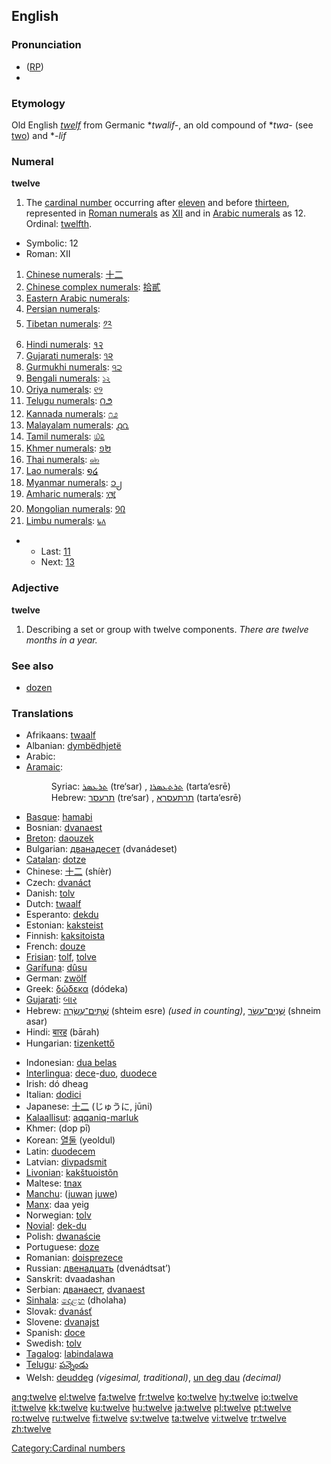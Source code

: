 {{wikipedia}}
==English==
{{rank|consider|provided|Rome|970|twelve|opposite|vast|isn't}}

===Pronunciation===
* ([[RP]]) {{IPA|/twelv/}}
* {{audio|en-us-twelve.ogg|Audio (US)}}

===Etymology===
Old English ''[[twelf]]'' from Germanic *''twalif-'', an old compound of *''twa-'' (see [[two]]) and *''-lif''

===Numeral===
'''twelve'''

# The [[cardinal number]] occurring after [[eleven]] and before [[thirteen]], represented in [[Roman numerals]] as [[XII]] and in [[Arabic numeral]]s as 12. Ordinal: [[twelfth]].
*Symbolic: 12
*Roman: XII
# [[w:Chinese numerals|Chinese numerals]]: [[十二]]
# [[w:Chinese numerals|Chinese complex numerals]]: [[拾貳]]
# [[w:Eastern Arabic numerals|Eastern Arabic numerals]]: {{ARchar|[[١٢]]}}
# [[w:Eastern Arabic numerals|Persian numerals]]: {{FAchar|[[۱۲]]}}
# [[w:Indian numerals|Tibetan numerals]]: [[༡༢]]
# [[w:Indian numerals|Hindi numerals]]: [[१२]]
# [[w:Indian numerals|Gujarati numerals]]: [[૧૨]]
# [[w:Indian numerals|Gurmukhi numerals]]: [[੧੨]]
# [[w:Indian numerals|Bengali numerals]]: [[১২]]
# [[w:Indian numerals|Oriya numerals]]: [[୧୨]]
# [[w:Indian numerals|Telugu numerals]]: [[౧౨]]
# [[w:Indian numerals|Kannada numerals]]: [[೧೨]]
# [[w:Indian numerals|Malayalam numerals]]: [[൧൨]]
# [[w:Indian numerals|Tamil numerals]]: [[௰௨]]
# [[w:Khmer script|Khmer numerals]]: [[១២]]
# [[w:Thai numerals|Thai numerals]]: [[๑๒]]
# [[w:Lao alphabet|Lao numerals]]: [[໑໒]]
# [[w:Burmese alphabet|Myanmar numerals]]: [[၁၂]]
# [[w:Amharic language|Amharic numerals]]: [[፲፪]]
# [[w:Mongolian alphabet|Mongolian numerals]]: [[᠑᠒]]
# [[w:Limbu language|Limbu numerals]]: [[᥇᥈]]

**Last: [[eleven|11]]
**Next: [[thirteen|13]]

===Adjective===
'''twelve'''

# Describing a set or group with twelve components. ''There are twelve months in a year.''

===See also===
*[[dozen]]

===Translations===
{{rfc-level|Translations at L3+}}
{{top}}
*Afrikaans: [[twaalf]]
*Albanian: [[dymbëdhjetë]]
*Arabic: {{ARchar|[[اثنى عشر]]}} {{unicode|(’íθna ʕášar)}}
*[[Aramaic]]:
*:Syriac: [[ܬܪܥܣܪ]] (tre‘sar) {{m}}, [[ܬܪܬܥܣܪܐ]] (tarta‘esrē) {{f}}
*:Hebrew: [[תרעסר]] (tre‘sar) {{m}}, [[תרתעסרא]] (tarta‘esrē) {{f}}
*[[Basque]]: [[hamabi]]
*Bosnian: [[dvanaest]]
*[[Breton]]: [[daouzek]]
*Bulgarian: [[дванадесет]] (dvanádeset)
*[[Catalan]]: [[dotze]]
*Chinese: [[十二]] (shíèr)
*Czech: [[dvanáct]]
*Danish: [[tolv]]
*Dutch: [[twaalf]]
*Esperanto: [[dekdu]]
*Estonian: [[kaksteist]]
*Finnish: [[kaksitoista]]
*French: [[douze]]
*[[Frisian]]: [[tolf]], [[tolve]]
*[[Garífuna]]: [[dûsu]]
*German: [[zwölf]]
*Greek: [[δώδεκα]] (dódeka)
*[[Gujarati]]: [[બાર]]
*Hebrew: [[שתים עשרה|שְׁתֵּים־עֶשְׂרֵה]] (shteim esre) {{f}} ''(used in counting)'', [[שנים עשר|שְׁנֵים־עָשָׂר]] (shneim asar) {{m}}
*Hindi: [[बारह]] (bārah)
*Hungarian: [[tizenkettő]]
{{mid}}
*Indonesian: [[dua belas]]
*[[Interlingua]]: [[dece]]-[[duo]], [[duodece]]
*Irish: dó dheag
*Italian: [[dodici]]
*Japanese: [[十二]] (じゅうに, jūni)
*[[Kalaallisut]]: [[aqqaniq-marluk]]
*Khmer: {{KMchar|[[ដប់ពីរ]]}} (dop pī)
*Korean: [[열둘]] (yeoldul)
*Latin: [[duodecem]]
*Latvian: [[divpadsmit]]
*[[Livonian]]: [[kakštuoistõn]]
*Maltese: [[tnax]]
*[[Manchu]]: ([[juwan]] [[juwe]])
*[[Manx]]: daa yeig
*Norwegian: [[tolv]]
*[[Novial]]: [[dek-du]]
*Polish: [[dwanaście]]
*Portuguese: [[doze]]
*Romanian: [[doisprezece]]
*Russian: [[двенадцать]] (dvenádtsat’)
*Sanskrit: dvaadashan
*Serbian: [[дванаест]], [[dvanaest]]
*[[Sinhala]]: [[දොළහ]] (dholaha)
*Slovak: [[dvanásť]]
*Slovene: [[dvanajst]]
*Spanish: [[doce]]
*Swedish: [[tolv]]
*[[Tagalog]]: [[labindalawa]]
*[[Telugu]]: [[పన్నెండు]]
*Welsh: [[deuddeg]] ''(vigesimal, traditional)'', [[un deg dau]] ''(decimal)''
{{bottom}}

[[Category:Cardinal numbers]]

[[ang:twelve]]
[[el:twelve]]
[[fa:twelve]]
[[fr:twelve]]
[[ko:twelve]]
[[hy:twelve]]
[[io:twelve]]
[[it:twelve]]
[[kk:twelve]]
[[ku:twelve]]
[[hu:twelve]]
[[ja:twelve]]
[[pl:twelve]]
[[pt:twelve]]
[[ro:twelve]]
[[ru:twelve]]
[[fi:twelve]]
[[sv:twelve]]
[[ta:twelve]]
[[vi:twelve]]
[[tr:twelve]]
[[zh:twelve]]